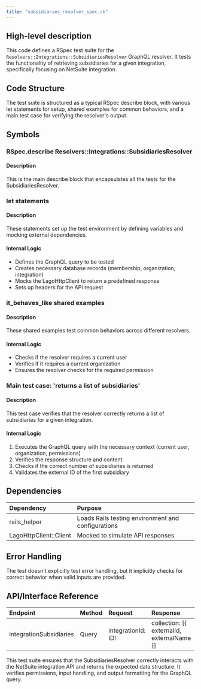 ```yaml
---
title: "subsidiaries_resolver_spec.rb"
---
```


## High-level description
This code defines a RSpec test suite for the `Resolvers::Integrations::SubsidiariesResolver` GraphQL resolver. It tests the functionality of retrieving subsidiaries for a given integration, specifically focusing on NetSuite integration.

## Code Structure
The test suite is structured as a typical RSpec describe block, with various let statements for setup, shared examples for common behaviors, and a main test case for verifying the resolver's output.

## Symbols

### RSpec.describe Resolvers::Integrations::SubsidiariesResolver
#### Description
This is the main describe block that encapsulates all the tests for the SubsidiariesResolver.

### let statements
#### Description
These statements set up the test environment by defining variables and mocking external dependencies.

#### Internal Logic
- Defines the GraphQL query to be tested
- Creates necessary database records (membership, organization, integration)
- Mocks the LagoHttpClient to return a predefined response
- Sets up headers for the API request

### it_behaves_like shared examples
#### Description
These shared examples test common behaviors across different resolvers.

#### Internal Logic
- Checks if the resolver requires a current user
- Verifies if it requires a current organization
- Ensures the resolver checks for the required permission

### Main test case: 'returns a list of subsidiaries'
#### Description
This test case verifies that the resolver correctly returns a list of subsidiaries for a given integration.

#### Internal Logic
1. Executes the GraphQL query with the necessary context (current user, organization, permissions)
2. Verifies the response structure and content
3. Checks if the correct number of subsidiaries is returned
4. Validates the external ID of the first subsidiary

## Dependencies
| Dependency | Purpose |
|:-----------|:--------|
| rails_helper | Loads Rails testing environment and configurations |
| LagoHttpClient::Client | Mocked to simulate API responses |

## Error Handling
The test doesn't explicitly test error handling, but it implicitly checks for correct behavior when valid inputs are provided.

## API/Interface Reference
| Endpoint | Method | Request | Response | Description |
|:---------|:-------|:--------|:---------|:------------|
| integrationSubsidiaries | Query | integrationId: ID! | collection: [{ externalId, externalName }] | Retrieves subsidiaries for a given integration |

This test suite ensures that the SubsidiariesResolver correctly interacts with the NetSuite integration API and returns the expected data structure. It verifies permissions, input handling, and output formatting for the GraphQL query.